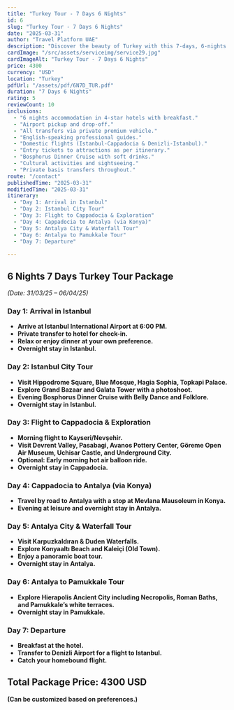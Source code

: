 ```yaml
---
title: "Turkey Tour - 7 Days 6 Nights"
id: 6
slug: "Turkey Tour - 7 Days 6 Nights"
date: "2025-03-31"
author: "Travel Platform UAE"
description: "Discover the beauty of Turkey with this 7-days, 6-nights travel package. Explore Istanbul, Cappadocia, Antalya, and Pamukkale."
cardImage: "/src/assets/serviceimg/service29.jpg"
cardImageAlt: "Turkey Tour - 7 Days 6 Nights"
price: 4300
currency: "USD"
location: "Turkey"
pdfUrl: "/assets/pdf/6N7D_TUR.pdf"
duration: "7 Days 6 Nights"
rating: 5
reviewCount: 10
inclusions:
  - "6 nights accommodation in 4-star hotels with breakfast."
  - "Airport pickup and drop-off."
  - "All transfers via private premium vehicle."
  - "English-speaking professional guides."
  - "Domestic flights (Istanbul-Cappadocia & Denizli-Istanbul)."
  - "Entry tickets to attractions as per itinerary."
  - "Bosphorus Dinner Cruise with soft drinks."
  - "Cultural activities and sightseeing."
  - "Private basis transfers throughout."
route: "/contact"
publishedTime: "2025-03-31"
modifiedTime: "2025-03-31"
itinerary:
  - "Day 1: Arrival in Istanbul"
  - "Day 2: Istanbul City Tour"
  - "Day 3: Flight to Cappadocia & Exploration"
  - "Day 4: Cappadocia to Antalya (via Konya)"
  - "Day 5: Antalya City & Waterfall Tour"
  - "Day 6: Antalya to Pamukkale Tour"
  - "Day 7: Departure"
  
---
```


## 6 Nights 7 Days Turkey Tour Package  
*(Date: 31/03/25 – 06/04/25)*  

### Day 1: Arrival in Istanbul  
- **Arrive at Istanbul International Airport at 6:00 PM.**  
- **Private transfer to hotel for check-in.**  
- **Relax or enjoy dinner at your own preference.**  
- **Overnight stay in Istanbul.**  

### Day 2: Istanbul City Tour  
- **Visit Hippodrome Square, Blue Mosque, Hagia Sophia, Topkapi Palace.**  
- **Explore Grand Bazaar and Galata Tower with a photoshoot.**  
- **Evening Bosphorus Dinner Cruise with Belly Dance and Folklore.**  
- **Overnight stay in Istanbul.**  

### Day 3: Flight to Cappadocia & Exploration  
- **Morning flight to Kayseri/Nevşehir.**  
- **Visit Devrent Valley, Pasabagi, Avanos Pottery Center, Göreme Open Air Museum, Uchisar Castle, and Underground City.**  
- **Optional: Early morning hot air balloon ride.**  
- **Overnight stay in Cappadocia.**  

### Day 4: Cappadocia to Antalya (via Konya)  
- **Travel by road to Antalya with a stop at Mevlana Mausoleum in Konya.**  
- **Evening at leisure and overnight stay in Antalya.**  

### Day 5: Antalya City & Waterfall Tour  
- **Visit Karpuzkaldıran & Duden Waterfalls.**  
- **Explore Konyaaltı Beach and Kaleiçi (Old Town).**  
- **Enjoy a panoramic boat tour.**  
- **Overnight stay in Antalya.**  

### Day 6: Antalya to Pamukkale Tour  
- **Explore Hierapolis Ancient City including Necropolis, Roman Baths, and Pamukkale’s white terraces.**  
- **Overnight stay in Pamukkale.**  

### Day 7: Departure  
- **Breakfast at the hotel.**  
- **Transfer to Denizli Airport for a flight to Istanbul.**  
- **Catch your homebound flight.**  

## Total Package Price: 4300 USD  
**(Can be customized based on preferences.)**  

